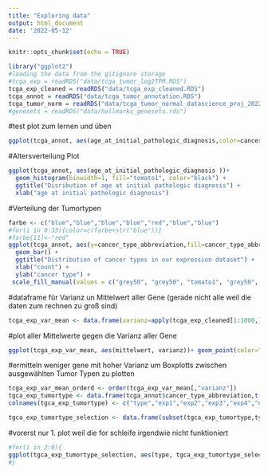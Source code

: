```yaml
---
title: "Exploring data"
output: html_document
date: '2022-05-12'
---
```


```r
knitr::opts_chunk$set(echo = TRUE)
```

```r
library("ggplot2")
#loading the data from the gitignore storage
#tcga_exp = readRDS("data/tcga_tumor_log2TPM.RDS")
tcga_exp_cleaned = readRDS("data/tcga_exp_cleaned.RDS")
tcga_annot = readRDS("data/tcga_tumor_annotation.RDS")
tcga_tumor_norm = readRDS("data/tcga_tumor_normal_datascience_proj_2022.RDS")
#genesets = readRDS("data/hallmarks_genesets.rds")
```
#test plot zum lernen und üben
```r
ggplot(tcga_annot, aes(age_at_initial_pathologic_diagnosis,color=cancer_type_abbreviation ))+ geom_histogram(binwidth=3, fill="#AFFFFF")

```
#Altersverteilung Plot
```r
ggplot(tcga_annot, aes(age_at_initial_pathologic_diagnosis ))+ 
  geom_histogram(binwidth=1, fill="tomato1", color="black") + 
  ggtitle("Disribution of age at initial pathologic diagnosis") +
  xlab("age at initial pathologic diagnosis") 

```

#Verteilung der Tumortypen
```r
farbe <- c("blue","blue","blue","blue","red","blue","blue")
#for(i in 0:33){color=c(farbe+str("blue"))}
#farbe[11]<-"red"
ggplot(tcga_annot, aes(y=cancer_type_abbreviation,fill=cancer_type_abbreviation))+ 
  geom_bar() + 
  ggtitle("Distribution of cancer types in our expression dataset") +
  xlab("count") +
  ylab("cancer type") +
 scale_fill_manual(values = c("grey50", "grey50", "tomato1", "grey50", "grey50", "grey50", "grey50", "grey50", "grey50", "grey50", "grey50", "tomato1", "grey50", "grey50", "grey50", "grey50", "tomato1", "grey50", "grey50", "grey50", "grey50", "grey50", "tomato4", "grey50", "grey50", "grey50", "grey50", "grey50", "tomato1", "grey50", "grey50", "grey50", "grey50"))

```


#dataframe für Varianz un Mittelwert aller Gene (gerade nicht alle weil die daten zum rechnen zu groß sind)
```r
tcga_exp_var_mean <- data.frame(varianz=apply(tcga_exp_cleaned[1:1000,],1,var),mittelwert=apply(tcga_exp_cleaned[1:1000,],1,mean))

```

#plot aller Mittelwerte gegen die Varianz aller Gene
```r
ggplot(tcga_exp_var_mean, aes(mittelwert, varianz))+ geom_point(color="#808080",shape=1)
```
#ermitteln weniger gene mit hoher Varianz um Boxplotts zwischen ausgewählten Tumor Typen zu plotten
```r
tcga_exp_var_mean_orderd <- order(tcga_exp_var_mean[,"varianz"])
tgca_exp_tumortype <- data.frame(tcga_annot$cancer_type_abbreviation,t(tcga_exp_cleaned[tcga_exp_var_mean_orderd[1:5],]))
colnames(tgca_exp_tumortype) <- c("type","exp1","exp2","exp3","exp4","exp5")

tgca_exp_tumortype_selection <- data.frame(subset(tgca_exp_tumortype,type=="BRCA" |type=="KIRC" |type=="LUAD" |type=="PRAD" |type=="THCA"))

```

#vorerst nur 1. plot weil die for schleife irgendwie nicht funktioniert
```r
#for(i in 2:6){
ggplot(tgca_exp_tumortype_selection, aes(type, tgca_exp_tumortype_selection[,3],fill=type))+ geom_boxplot()
#}
```

